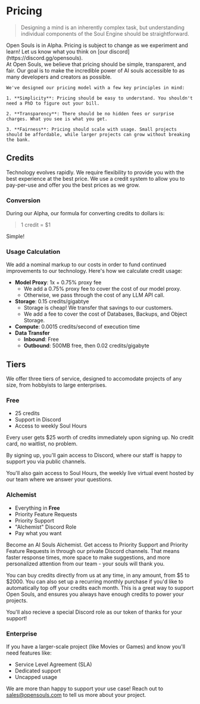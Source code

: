
# Pricing

> Designing a mind is an inherently complex task, but understanding individual components of the Soul Engine should be straightforward.

<Callout type="warning" emoji="⚠️">
  Open Souls is in Alpha. Pricing is subject to change as we experiment and learn! Let us know what you think on [our discord](https://discord.gg/opensouls).
</Callout>

<div className="flex flex-col-reverse lg:flex-row items-center justify-between mt-8">
  <div>
    At Open Souls, we believe that pricing should be simple, transparent, and fair. Our goal is to make the incredible power of AI souls accessible to as many developers and creators as possible.

    We've designed our pricing model with a few key principles in mind:

    1. **Simplicity**: Pricing should be easy to understand. You shouldn't need a PhD to figure out your bill. 

    2. **Transparency**: There should be no hidden fees or surprise charges. What you see is what you get.

    3. **Fairness**: Pricing should scale with usage. Small projects should be affordable, while larger projects can grow without breaking the bank.
  </div>
</div>

## Credits 
Technology evolves rapidly. We require flexibility to provide you with the best experience at the best price. We use a credit system to allow you to pay-per-use and offer you the best prices as we grow. 

### Conversion
During our Alpha, our formula for converting credits to dollars is:
> 1 credit = $1

Simple!

### Usage Calculation
We add a nominal markup to our costs in order to fund continued improvements to our technology. Here's how we calculate credit usage:

- **Model Proxy**: 1x + 0.75% proxy fee
  - We add a 0.75% proxy fee to cover the cost of our model proxy.
  - Otherwise, we pass through the cost of any LLM API call.
- **Storage**: 0.15 credits/gigabtye
  - Storage is cheap! We transfer that savings to our customers.
  - We add a fee to cover the cost of Databases, Backups, and Object Storage.
- **Compute**: 0.0015 credits/second of execution time
- **Data Transfer**
  - **Inbound**: Free
  - **Outbound**: 500MB free, then 0.02 credits/gigabyte 

## Tiers
We offer three tiers of service, designed to accomodate projects of any size, from hobbyists to large enterprises. 

### Free
- 25 credits
- Support in Discord
- Access to weekly Soul Hours

Every user gets $25 worth of credits immediately upon signing up. No credit card, no waitlist, no problem.

By signing up, you'll gain access to Discord, where our staff is happy to support you via public channels.

You'll also gain access to Soul Hours, the weekly live virtual event hosted by our team where we answer your questions.

### Alchemist
- Everything in **Free**
- Priority Feature Requests
- Priority Support
- "Alchemist" Discord Role
- Pay what you want

Become an AI Souls Alchemist. Get access to Priority Support and Priority Feature Requests in through our private Discord channels. That means faster response times, more space to make suggestions, and more personalized attention from our team - your souls will thank you.

You can buy credits directly from us at any time, in any amount, from $5 to $2000. You can also set up a recurring monthly purchase if you'd like to automatically top off your credits each month. This is a great way to support Open Souls, and ensures you always have enough credits to power your projects.

You'll also recieve a special Discord role as our token of thanks for your support!

### Enterprise
If you have a larger-scale project (like Movies or Games) and know you'll need features like:

- Service Level Agreement (SLA)
- Dedicated support
- Uncapped usage

We are more than happy to support your use case! Reach out to [sales@opensouls.com](mailto:sales@opensouls.com) to tell us more about your project.

